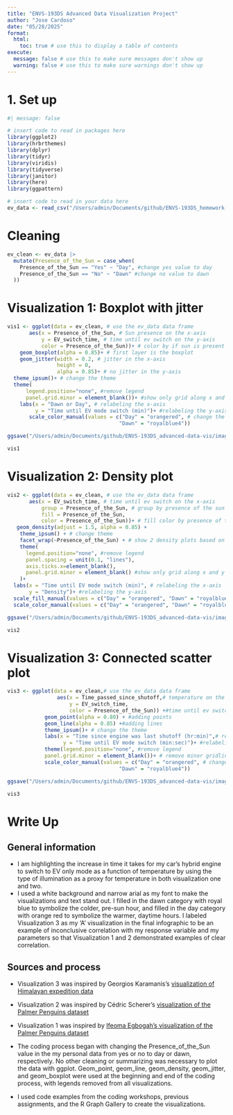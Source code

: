 ```yaml
---
title: "ENVS-193DS Advanced Data Visualization Project"
author: "Jose Cardoso" 
date: "05/28/2025"
format:
  html:
    toc: true # use this to display a table of contents
execute:
  message: false # use this to make sure messages don't show up
  warning: false # use this to make sure warnings don't show up
---
```


# 1. Set up

```r
#| message: false

# insert code to read in packages here
library(ggplot2)
library(hrbrthemes)
library(dplyr)
library(tidyr)
library(viridis)
library(tidyverse)
library(janitor)
library(here)
library(ggpattern)

# insert code to read in your data here
ev_data <- read_csv("/Users/admin/Documents/github/ENVS-193DS_homework-03/data/EV_Mode_2.csv")
```

# Cleaning 

```r
ev_clean <- ev_data |> 
  mutate(Presence_of_the_Sun = case_when(
    Presence_of_the_Sun == "Yes" ~ "Day", #change yes value to day
    Presence_of_the_Sun == "No" ~ "Dawn" #change no value to dawn
  ))
```


# Visualization 1: Boxplot with jitter

```r
vis1 <- ggplot(data = ev_clean, # use the ev_data data frame
       aes(x = Presence_of_the_Sun, # Sun presence on the x-axis
           y = EV_switch_time, # time until ev switch on the y-axis
           color = Presence_of_the_Sun))+ # color by if sun is present
    geom_boxplot(alpha = 0.85)+ # first layer is the boxplot
    geom_jitter(width = 0.2, # jitter in the x-axis
                height = 0,
                alpha = 0.85)+ # no jitter in the y-axis
  theme_ipsum()+ # change the theme
  theme(
      legend.position="none", #remove legend
      panel.grid.minor = element_blank())+ #show only grid along x and y axes values shown
    labs(x = "Dawn or Day", # relabeling the x-axis
         y = "Time until EV mode switch (min)")+ #relabeling the y-axis
       scale_color_manual(values = c("Day" = "orangered", # change the default color
                                    "Dawn" = "royalblue4")) 

ggsave("/Users/admin/Documents/github/ENVS-193DS_advanced-data-vis/images/vis1_graph.jpg", plot = vis1, width = 8, height = 6, dpi = 300)

vis1
```


# Visualization 2: Density plot

```r
vis2 <- ggplot(data = ev_clean, # use the ev_data data frame
       aes(x = EV_switch_time, # time until ev switch on the x-axis
           group = Presence_of_the_Sun, # group by presence of the sun
           fill = Presence_of_the_Sun,
           color = Presence_of_the_Sun))+ # fill color by presence of the sun
   geom_density(adjust = 1.5, alpha = 0.85) +
    theme_ipsum() + # change theme 
    facet_wrap(~Presence_of_the_Sun) + # show 2 density plots based on grouping
    theme(
      legend.position="none", #remove legend
      panel.spacing = unit(0.1, "lines"), 
      axis.ticks.x=element_blank(),
      panel.grid.minor = element_blank() #show only grid along x and y axes values shown
    )+
  labs(x = "Time until EV mode switch (min)", # relabeling the x-axis
       y = "Density")+ #relabeling the y-axis
  scale_fill_manual(values = c("Day" = "orangered", "Dawn" = "royalblue4"))+# change the default color
  scale_color_manual(values = c("Day" = "orangered", "Dawn" = "royalblue4"))

ggsave("/Users/admin/Documents/github/ENVS-193DS_advanced-data-vis/images/vis2_graph.jpg", plot = vis2, width = 8, height = 6, dpi = 300)

vis2
```


# Visualization 3: Connected scatter plot

```r
vis3 <- ggplot(data = ev_clean,# use the ev_data data frame 
                aes(x = Time_passed_since_shutoff,# temperature on the x-axis
                    y = EV_switch_time,
                    color = Presence_of_the_Sun)) +#time until ev switch on the y-axis
            geom_point(alpha = 0.80) + #adding points
            geom_line(alpha = 0.85) +#adding lines
            theme_ipsum()+ # change the theme
            labs(x = "Time since engine was last shutoff (hr:min)",# relabeling x-axis
                  y = "Time until EV mode switch (min:sec)")+ #relabeling y-axis
            theme(legend.position="none", #remove legend
            panel.grid.minor = element_blank())+ # remove minor gridlines
            scale_color_manual(values = c("Day" = "orangered", # change the default color
                                    "Dawn" = "royalblue4"))

ggsave("/Users/admin/Documents/github/ENVS-193DS_advanced-data-vis/images/vis3_graph.jpg", plot = vis3, width = 8, height = 6, dpi = 300)

vis3
```

# Write Up

## General information

- I am highlighting the increase in time it takes for my car's hybrid engine to switch to EV only mode as a function of temperature by using the type of illumination as a proxy for temperature in both visualization one and two. 
- I used a white background and narrow arial as my font to make the visualizations and text stand out. I filled in the dawn category with royal blue to symbolize the colder, pre-sun hour, and filled in the day category with orange red to symbolize the warmer, daytime hours. I labeled Visualization 3 as my 'A' visualization in the final infographic to be an example of inconclusive correlation with my response variable and my parameters so that Visualization 1 and 2 demonstrated examples of clear correlation.

## Sources and process

- Visualization 3 was inspired by Georgios Karamanis’s [visualization of Himalayan expedition data](https://github.com/gkaramanis/tidytuesday/blob/master/2025/2025-week_04/plots/himalayan-2025.png)
- Visualization 2 was inspired by Cédric Scherer’s [visualization of the Palmer Penguins dataset](https://github.com/Z3tt/TidyTuesday/tree/main/plots/2020_31)
- Visualization 1 was inspired by [Ifeoma Egbogah’s visualization of the Palmer Penguins dataset](https://github.com/symplyelah/Tidytuesday/tree/master/2025/Palmer%20Penguins)

- The coding process began with changing the Presence_of_the_Sun value in the my personal data from yes or no to day or dawn, respectively. No other cleaning or summarizing was necessary to plot the data with ggplot. Geom_point, geom_line, geom_density, geom_jitter, and geom_boxplot were used at the beginning and end of the coding process, with legends removed from all visualizations. 

- I used code examples from the coding workshops, previous assignments, and the R Graph Gallery to create the visualizations. 